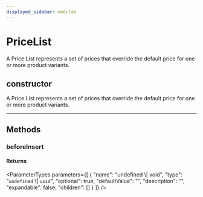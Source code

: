 ```yaml
---
displayed_sidebar: modules
---
```



# PriceList

A Price List represents a set of prices that override the default price for one or more product variants.

## constructor

A Price List represents a set of prices that override the default price for one or more product variants.

___

## Methods

### beforeInsert

#### Returns

<ParameterTypes parameters={[
  {
    "name": "undefined \\| void",
    "type": "`undefined` \\| `void`",
    "optional": true,
    "defaultValue": "",
    "description": "",
    "expandable": false,
    "children": []
  }
]} />
